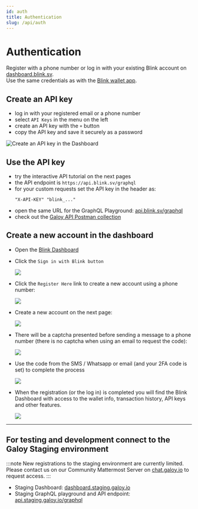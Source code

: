 ```yaml
---
id: auth
title: Authentication
slug: /api/auth
---
```


# Authentication
Register with a phone number or log in with your existing Blink account on [dashboard.blink.sv](https://dashboard.blink.sv).<br />
Use the same credentials as with the [Blink wallet app](https://get.blink.sv).

## Create an API key
* log in with your registered email or a phone number
* select `API Keys` in the menu on the left
* create an API key with the `+` button
* copy the API key and save it securely as a password

![Create an API key in the Dashboard](../images/auth_api_key.png)

## Use the API key
* try the interactive API tutorial on the next pages
* the API endpoint is `https://api.blink.sv/graphql`
* for your custom requests set the API key in the header as:
  ```
  "X-API-KEY" "blink_..."
  ```
* open the same URL for the GraphQL Playground: [api.blink.sv/graphql](https://api.blink.sv/graphql)
* check out the [Galoy API Postman collection](https://documenter.getpostman.com/view/29391384/2s9YCAQq3z#f3e8e86e-67c1-411d-8208-03220fd1ed43)

## Create a new account in the dashboard
* Open the [Blink Dashboard](https://dashboard.blink.sv)

* Click the `Sign in with Blink button`

  ![](../images/dashboard_sign_in.png)

* Click the `Register Here` link to create a new account using a phone number:

  ![](../images/consent_log_in.png)

* Create a new account on the next page:

  ![](../images/consent_register.png)

* There will be a captcha presented before sending a message to a phone number (there is no captcha when using an email to request the code):

  ![](../images/consent_captcha.png)

* Use the code from the SMS / Whatsapp or email (and your 2FA code is set) to complete the process

  ![](../images/consent_phone_code.png)

* When the registration (or the log in) is completed you will find the Blink Dashboard with access to the wallet info, transaction history, API keys and other features.

  ![](../images/dashboard_new.png)

---

## For testing and development connect to the Galoy Staging environment
:::note
New registrations to the staging environment are currently limited. Please contact us on our Community Mattermost Server on [chat.galoy.io](https://chat.galoy.io) to request access.
:::

* Staging Dashboard: [dashboard.staging.galoy.io](https://dashboard.staging.galoy.io)
* Staging GraphQL playground and API endpoint: [api.staging.galoy.io/graphql](https://api.staging.galoy.io/graphql)
